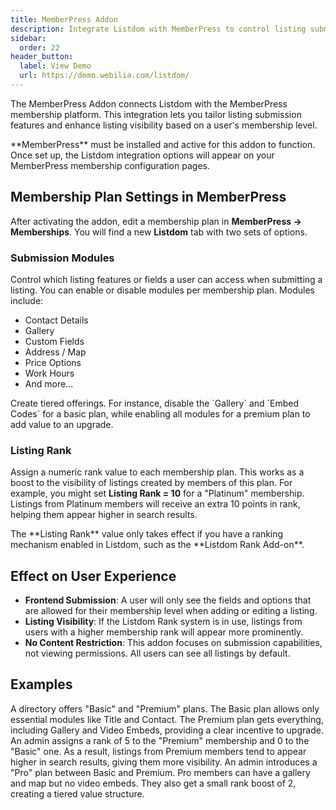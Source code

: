 ```yaml
---
title: MemberPress Addon
description: Integrate Listdom with MemberPress to control listing submission features and listing rank by membership level.
sidebar:
  order: 22
header_button:
  label: View Demo
  url: https://demo.webilia.com/listdom/
---
```


The MemberPress Addon <Badge text="Pro"/> connects Listdom with the MemberPress membership platform. This integration lets you tailor listing submission features and enhance listing visibility based on a user's membership level.

<Aside type="note">
**MemberPress** must be installed and active for this addon to function. Once set up, the Listdom integration options will appear on your MemberPress membership configuration pages.
</Aside>

## Membership Plan Settings in MemberPress
After activating the addon, edit a membership plan in **MemberPress → Memberships**. You will find a new **Listdom** tab with two sets of options.

### Submission Modules
Control which listing features or fields a user can access when submitting a listing. You can enable or disable modules per membership plan. Modules include:
- Contact Details
- Gallery
- Custom Fields
- Address / Map
- Price Options <Badge text="Pro"/>
- Work Hours <Badge text="Pro"/>
- And more...

<Aside type="tip">
Create tiered offerings. For instance, disable the `Gallery` and `Embed Codes` for a basic plan, while enabling all modules for a premium plan to add value to an upgrade.
</Aside>

### Listing Rank
Assign a numeric rank value to each membership plan. This works as a boost to the visibility of listings created by members of this plan. For example, you might set **Listing Rank = 10** for a "Platinum" membership. Listings from Platinum members will receive an extra 10 points in rank, helping them appear higher in search results.

<Aside type="note">
The **Listing Rank** value only takes effect if you have a ranking mechanism enabled in Listdom, such as the **Listdom Rank Add-on**.
</Aside>

## Effect on User Experience
- **Frontend Submission**: A user will only see the fields and options that are allowed for their membership level when adding or editing a listing.
- **Listing Visibility**: If the Listdom Rank system is in use, listings from users with a higher membership rank will appear more prominently.
- **No Content Restriction**: This addon focuses on submission capabilities, not viewing permissions. All users can see all listings by default.

## Examples
<CardGrid>
  <Card title="Basic vs. Premium Plan Features">
    A directory offers "Basic" and "Premium" plans. The Basic plan allows only essential modules like Title and Contact. The Premium plan gets everything, including Gallery and Video Embeds, providing a clear incentive to upgrade.
  </Card>
  <Card title="Boosting Premium Member Listings">
    An admin assigns a rank of 5 to the "Premium" membership and 0 to the "Basic" one. As a result, listings from Premium members tend to appear higher in search results, giving them more visibility.
  </Card>
  <Card title="Creating a Mid-Tier Plan">
    An admin introduces a "Pro" plan between Basic and Premium. Pro members can have a gallery and map but no video embeds. They also get a small rank boost of 2, creating a tiered value structure.
  </Card>
</CardGrid>

<LinkCard href="https://memberpress.com" title="MemberPress Official Website" description="Learn more about MemberPress memberships and features on the official site." />